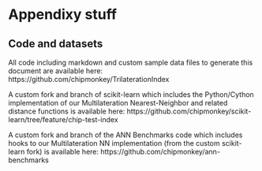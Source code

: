 # Appendixy stuff

## Code and datasets

All code including markdown and custom sample data files to generate this document are available here: https://github.com/chipmonkey/TrilaterationIndex

A custom fork and branch of scikit-learn which includes the Python/Cython implementation of our Multilateration Nearest-Neighbor and related distance functions is available here: https://github.com/chipmonkey/scikit-learn/tree/feature/chip-test-index

A custom fork and branch of the ANN Benchmarks code which includes hooks to our Multilateration NN implementation (from the custom scikit-learn fork) is available here: https://github.com/chipmonkey/ann-benchmarks

